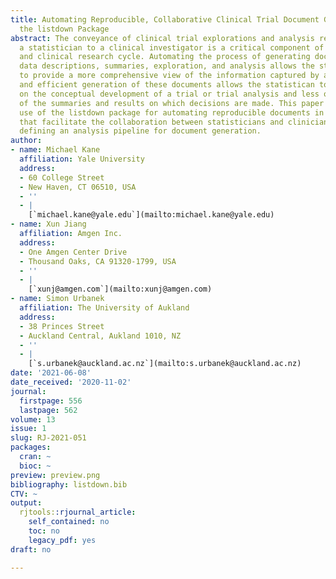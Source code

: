 ```yaml
---
title: Automating Reproducible, Collaborative Clinical Trial Document Generation with
  the listdown Package
abstract: The conveyance of clinical trial explorations and analysis results from
  a statistician to a clinical investigator is a critical component of the drug development
  and clinical research cycle. Automating the process of generating documents for
  data descriptions, summaries, exploration, and analysis allows the statistician
  to provide a more comprehensive view of the information captured by a clinical trial,
  and efficient generation of these documents allows the statistican to focus more
  on the conceptual development of a trial or trial analysis and less on the implementation
  of the summaries and results on which decisions are made. This paper explores the
  use of the listdown package for automating reproducible documents in clinical trials
  that facilitate the collaboration between statisticians and clinicians as well as
  defining an analysis pipeline for document generation.
author:
- name: Michael Kane
  affiliation: Yale University
  address:
  - 60 College Street
  - New Haven, CT 06510, USA
  - ''
  - |
    [`michael.kane@yale.edu`](mailto:michael.kane@yale.edu)
- name: Xun Jiang
  affiliation: Amgen Inc.
  address:
  - One Amgen Center Drive
  - Thousand Oaks, CA 91320-1799, USA
  - ''
  - |
    [`xunj@amgen.com`](mailto:xunj@amgen.com)
- name: Simon Urbanek
  affiliation: The University of Aukland
  address:
  - 38 Princes Street
  - Auckland Central, Aukland 1010, NZ
  - ''
  - |
    [`s.urbanek@auckland.ac.nz`](mailto:s.urbanek@auckland.ac.nz)
date: '2021-06-08'
date_received: '2020-11-02'
journal:
  firstpage: 556
  lastpage: 562
volume: 13
issue: 1
slug: RJ-2021-051
packages:
  cran: ~
  bioc: ~
preview: preview.png
bibliography: listdown.bib
CTV: ~
output:
  rjtools::rjournal_article:
    self_contained: no
    toc: no
    legacy_pdf: yes
draft: no

---
```

